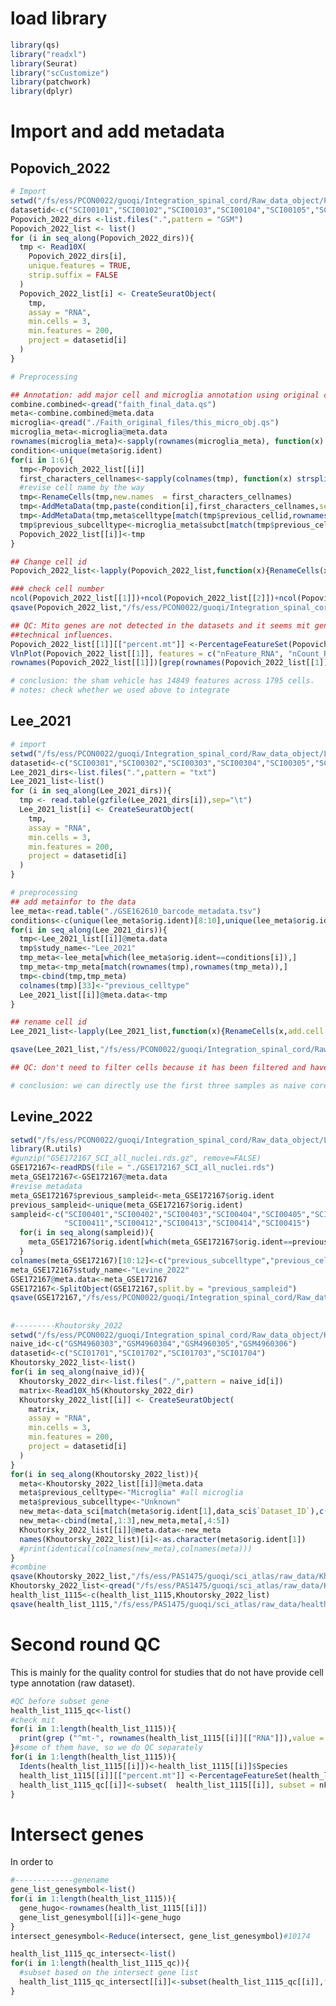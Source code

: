 
# load library

```r
library(qs)
library("readxl")
library(Seurat)
library("scCustomize")
library(patchwork)
library(dplyr)
```

# Import and add metadata

## Popovich_2022

```r
# Import
setwd("/fs/ess/PCON0022/guoqi/Integration_spinal_cord/Raw_data_object/Popovich_lab/Single_cell_Faith")
datasetid<-c("SCI00101","SCI00102","SCI00103","SCI00104","SCI00105","SCI00106")
Popovich_2022_dirs <-list.files(".",pattern = "GSM")
Popovich_2022_list <- list()
for (i in seq_along(Popovich_2022_dirs)){
  tmp <- Read10X(
    Popovich_2022_dirs[i],
    unique.features = TRUE,
    strip.suffix = FALSE
  )
  Popovich_2022_list[i] <- CreateSeuratObject(
    tmp,
    assay = "RNA",
    min.cells = 3,
    min.features = 200,
    project = datasetid[i]
  )
}

# Preprocessing

## Annotation: add major cell and microglia annotation using original cell annotations
combine.combined<-qread("faith_final_data.qs")
meta<-combine.combined@meta.data
microglia<-qread("./Faith_original_files/this_micro_obj.qs")
microglia_meta<-microglia@meta.data
rownames(microglia_meta)<-sapply(rownames(microglia_meta), function(x) strsplit(x, split = "-") %>% `[[` (1)%>% head(n = 1))
condition<-unique(meta$orig.ident)
for(i in 1:6){
  tmp<-Popovich_2022_list[[i]]
  first_characters_cellnames<-sapply(colnames(tmp), function(x) strsplit(x, split = "-") %>% `[[` (1)%>% head(n = 1))
  #revise cell name by the way
  tmp<-RenameCells(tmp,new.names  = first_characters_cellnames)
  tmp<-AddMetaData(tmp,paste(condition[i],first_characters_cellnames,sep="_"), col.name = "previous_cellid")
  tmp<-AddMetaData(tmp,meta$celltype[match(tmp$previous_cellid,rownames(meta))],col.name = "previous_celltype")
  tmp$previous_subcelltype<-microglia_meta$subct[match(tmp$previous_cellid,rownames(microglia_meta))]
  Popovich_2022_list[[i]]<-tmp
}

## Change cell id
Popovich_2022_list<-lapply(Popovich_2022_list,function(x){RenameCells(x,add.cell.id = x$orig.ident[1])})

### check cell number
ncol(Popovich_2022_list[[1]])+ncol(Popovich_2022_list[[2]])+ncol(Popovich_2022_list[[3]])+ncol(Popovich_2022_list[[4]])+ncol(Popovich_2022_list[[5]])+ncol(Popovich_2022_list[[6]])
qsave(Popovich_2022_list,"/fs/ess/PCON0022/guoqi/Integration_spinal_cord/Raw_data_object/Popovich_lab/Single_cell_Faith/Popovich_2022_list.qs")

## QC: Mito genes are not detected in the datasets and it seems mit genes might have been removed by original authors because of 
##technical influences.
Popovich_2022_list[[1]][["percent.mt"]] <-PercentageFeatureSet(Popovich_2022_list[[1]], pattern = "^mt-")
VlnPlot(Popovich_2022_list[[1]], features = c("nFeature_RNA", "nCount_RNA", "percent.mt"), ncol = 3,raster=FALSE)
rownames(Popovich_2022_list[[1]])[grep(rownames(Popovich_2022_list[[1]]),pattern = "^mt-")]

# conclusion: the sham vehicle has 14849 features across 1795 cells.
# notes: check whether we used above to integrate
```

## Lee_2021

```r
# import
setwd("/fs/ess/PCON0022/guoqi/Integration_spinal_cord/Raw_data_object/Lee_lab")
datasetid<-c("SCI00301","SCI00302","SCI00303","SCI00304","SCI00305","SCI00306","SCI00307","SCI00308","SCI00309","SCI00310")
Lee_2021_dirs<-list.files(".",pattern = "txt")
Lee_2021_list<-list()
for (i in seq_along(Lee_2021_dirs)){
  tmp <- read.table(gzfile(Lee_2021_dirs[i]),sep="\t")
  Lee_2021_list[i] <- CreateSeuratObject(
    tmp,
    assay = "RNA",
    min.cells = 3,
    min.features = 200,
    project = datasetid[i]
  )
}

# preprocessing
## add metainfor to the data
lee_meta<-read.table("./GSE162610_barcode_metadata.tsv")
conditions<-c(unique(lee_meta$orig.ident)[8:10],unique(lee_meta$orig.ident)[1:7])
for(i in seq_along(Lee_2021_dirs)){
  tmp<-Lee_2021_list[[i]]@meta.data
  tmp$study_name<-"Lee_2021"
  tmp_meta<-lee_meta[which(lee_meta$orig.ident==conditions[i]),]
  tmp_meta<-tmp_meta[match(rownames(tmp),rownames(tmp_meta)),]
  tmp<-cbind(tmp,tmp_meta)
  colnames(tmp)[33]<-"previous_celltype"
  Lee_2021_list[[i]]@meta.data<-tmp
}

## rename cell id
Lee_2021_list<-lapply(Lee_2021_list,function(x){RenameCells(x,add.cell.id = x$orig.ident[1])})

qsave(Lee_2021_list,"/fs/ess/PCON0022/guoqi/Integration_spinal_cord/Raw_data_object/Lee_lab/Lee_2021_list.qs")

## QC: don't need to filter cells because it has been filtered and have metadata. More strict can be considered.

# conclusion: we can directly use the first three samples as naive core.
```


## Levine_2022

```r
setwd("/fs/ess/PCON0022/guoqi/Integration_spinal_cord/Raw_data_object/Levine/Matson_Levine_2022")
library(R.utils)
#gunzip("GSE172167_SCI_all_nuclei.rds.gz", remove=FALSE)
GSE172167<-readRDS(file = "./GSE172167_SCI_all_nuclei.rds")
meta_GSE172167<-GSE172167@meta.data
#revise metadata
meta_GSE172167$previous_sampleid<-meta_GSE172167$orig.ident
previous_sampleid<-unique(meta_GSE172167$orig.ident)
sampleid<-c("SCI00401","SCI00402","SCI00403","SCI00404","SCI00405","SCI00406","SCI00407","SCI00408","SCI00409","SCI00410",
            "SCI00411","SCI00412","SCI00413","SCI00414","SCI00415")
  for(i in seq_along(sampleid)){
    meta_GSE172167$orig.ident[which(meta_GSE172167$orig.ident==previous_sampleid[i])]<-sampleid[i]
  }
colnames(meta_GSE172167)[10:12]<-c("previous_subcelltype","previous_celltype","previous_midlevelcelltype")
meta_GSE172167$study_name<-"Levine_2022"
GSE172167@meta.data<-meta_GSE172167
GSE172167<-SplitObject(GSE172167,split.by = "previous_sampleid")
qsave(GSE172167,"/fs/ess/PCON0022/guoqi/Integration_spinal_cord/Raw_data_object/Levine/Matson_Levine_2022/Levine_2022.qs")
```

## 

```r
#---------Khoutorsky_2022
setwd("/fs/ess/PCON0022/guoqi/Integration_spinal_cord/Raw_data_object/Khoutorsky_2022")
naive_id<-c("GSM4960303","GSM4960304","GSM4960305","GSM4960306")
datasetid<-c("SCI01701","SCI01702","SCI01703","SCI01704")
Khoutorsky_2022_list<-list()
for(i in seq_along(naive_id)){
  Khoutorsky_2022_dir<-list.files("./",pattern = naive_id[i])
  matrix<-Read10X_h5(Khoutorsky_2022_dir)
  Khoutorsky_2022_list[[i]] <- CreateSeuratObject(
    matrix,
    assay = "RNA",
    min.cells = 3,
    min.features = 200,
    project = datasetid[i]
  )
}
for(i in seq_along(Khoutorsky_2022_list)){
  meta<-Khoutorsky_2022_list[[i]]@meta.data
  meta$previous_celltype<-"Microglia" #all microglia
  meta$previous_subcelltype<-"Unknown"
  new_meta<-data_sci[match(meta$orig.ident[1],data_sci$`Dataset_ID`),c(2:32)]
  new_meta<-cbind(meta[,1:3],new_meta,meta[,4:5])
  Khoutorsky_2022_list[[i]]@meta.data<-new_meta
  names(Khoutorsky_2022_list)[i]<-as.character(meta$orig.ident[1])
  #print(identical(colnames(new_meta),colnames(meta)))
}
#combine
qsave(Khoutorsky_2022_list,"/fs/ess/PAS1475/guoqi/sci_atlas/raw_data/Khoutorsky_2022/Khoutorsky_2022_filtergene_health_list.qs")
Khoutorsky_2022_list<-qread("/fs/ess/PAS1475/guoqi/sci_atlas/raw_data/Khoutorsky_2022/Khoutorsky_2022_health_list.qs")
health_list_1115<-c(health_list_1115,Khoutorsky_2022_list)
qsave(health_list_1115,"/fs/ess/PAS1475/guoqi/sci_atlas/raw_data/health_list_1115.qs")
```
# Second round QC

This is mainly for the quality control for studies that do not have provide cell type annotation (raw dataset).
```r
#QC before subset gene
health_list_1115_qc<-list()
#check mit
for(i in 1:length(health_list_1115)){
  print(grep ("^mt-", rownames(health_list_1115[[i]][["RNA"]]),value = T))
}#some of them have, so we do QC separately
for(i in 1:length(health_list_1115)){
  Idents(health_list_1115[[i]])<-health_list_1115[[i]]$Species
  health_list_1115[[i]][["percent.mt"]] <-PercentageFeatureSet(health_list_1115[[i]], pattern = "^mt.")
  health_list_1115_qc[[i]]<-subset(  health_list_1115[[i]], subset = nFeature_RNA > 200 & percent.mt < 20)
}
```

# Intersect genes

In order to 
```r
#-------------genename
gene_list_genesymbol<-list()
for(i in 1:length(health_list_1115)){
  gene_hugo<-rownames(health_list_1115[[i]])
  gene_list_genesymbol[[i]]<-gene_hugo
}
intersect_genesymbol<-Reduce(intersect, gene_list_genesymbol)#10174

health_list_1115_qc_intersect<-list()
for(i in 1:length(health_list_1115_qc)){
  #subset based on the intersect gene list
  health_list_1115_qc_intersect[[i]]<-subset(health_list_1115_qc[[i]],features =intersect_genesymbol)
}
```
